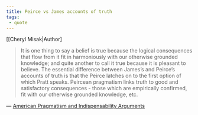 ```yaml
---
title: Peirce vs James accounts of truth
tags:
 - quote 
---
```

[[Cheryl Misak|Author]

> It is one thing to say a belief is true because the logical consequences that flow from it fit in harmoniously with our otherwise grounded knowledge; and quite another to call it true because it is pleasant to believe. The essential difference between James’s and Peirce’s accounts of truth is that the Peirce latches on to the first option of which Pratt speaks. Peircean pragmatism links truth to good and satisfactory consequences - those which are empirically confirmed, fit with our otherwise grounded knowledge, etc.

— [American Pragmatism and Indispensability Arguments](/docs/phil/American Pragmatism and Indispensability Arguments.html)
